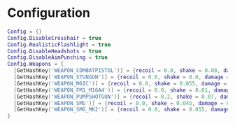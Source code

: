 # Configuration

```lua filename="config.lua"
Config = {}
Config.DisableCrosshair = true
Config.RealisticFlashlight = true
Config.DisableHeadshots = true
Config.DisableAimPunching = true
Config.Weapons = {
  [GetHashKey('WEAPON_COMBATPISTOL')] = {recoil = 0.0, shake = 0.08, damage = 0.45},
  [GetHashKey('WEAPON_STUNGUN')] = {recoil = 0.0, shake = 0.0, damage = 0.0},
  [GetHashKey('WEAPON_M6IC')] = {recoil = 0.0, shake = 0.055, damage = 0.65},
  [GetHashKey('WEAPON_FM1_M16A4')] = {recoil = 0.0, shake = 0.01, damage = 0.6},
  [GetHashKey('WEAPON_PUMPSHOTGUN')] = {recoil = 0.2, shake = 0.07, damage = 1.0},
  [GetHashKey('WEAPON_SMG')] = {recoil = 0.0, shake = 0.045, damage = 0.6},
  [GetHashKey('WEAPON_SMG_MK2')] = {recoil = 0.0, shake = 0.055, damage = 0.6},
}
```

